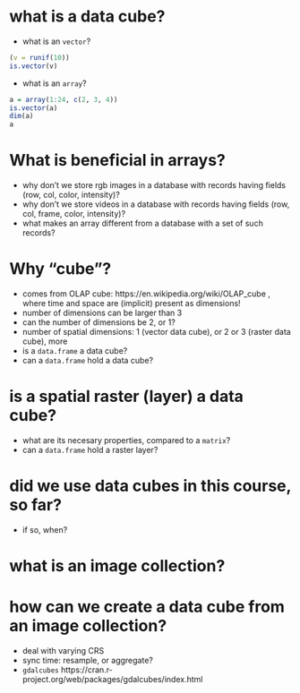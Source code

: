 # what is a data cube?

* what is an `vector`?

```r
(v = runif(10))
is.vector(v)
```
  
* what is an `array`?

```r
a = array(1:24, c(2, 3, 4))
is.vector(a)
dim(a)
a
```

# What is beneficial in arrays?

* why don't we store rgb images in a database with records having fields (row, col, color, intensity)?
* why don't we store videos in a database with records having fields (row, col, frame, color, intensity)?
* what makes an array different from a database with a set of such records?

# Why "cube"?

* comes from OLAP cube: https://en.wikipedia.org/wiki/OLAP_cube , where time and space are (implicit) present as dimensions!
* number of dimensions can be larger than 3
* can the number of dimensions be 2, or 1?
* number of spatial dimensions: 1 (vector data cube), or 2 or 3 (raster data cube), more
* is a `data.frame` a data cube?
* can a `data.frame` hold a data cube?

# is a spatial raster (layer) a data cube?

* what are its necesary properties, compared to a `matrix`?
* can a `data.frame` hold a raster layer?

# did we use data cubes in this course, so far?

* if so, when?

# what is an image collection?

# how can we create a data cube from an image collection?

* deal with varying CRS
* sync time: resample, or aggregate?
* `gdalcubes` https://cran.r-project.org/web/packages/gdalcubes/index.html
